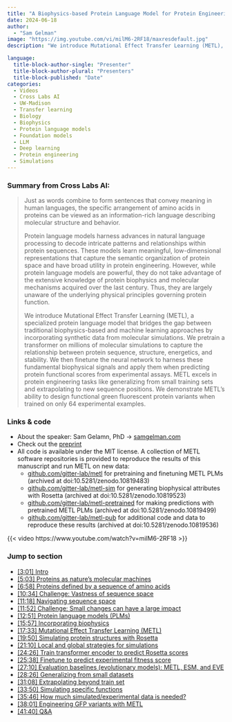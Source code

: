 ```yaml
---
title: "A Biophysics-based Protein Language Model for Protein Engineering"
date: 2024-06-18
author: 
  - "Sam Gelman"
image: "https://img.youtube.com/vi/milM6-2RF18/maxresdefault.jpg"
description: "We introduce Mutational Effect Transfer Learning (METL), a specialized protein language model that bridges the gap between traditional biophysics-based and machine learning approaches by incorporating synthetic data from molecular simulations."

language: 
  title-block-author-single: "Presenter"
  title-block-author-plural: "Presenters"
  title-block-published: "Date"
categories:
  - Videos
  - Cross Labs AI
  - UW-Madison
  - Transfer learning
  - Biology
  - Biophysics
  - Protein language models
  - Foundation models
  - LLM
  - Deep learning
  - Protein engineering
  - Simulations
---
```

### Summary from Cross Labs AI:
> Just as words combine to form sentences that convey meaning in human languages, the specific arrangement of amino acids in proteins can be viewed as an information-rich language describing molecular structure and behavior. 
> 
> Protein language models harness advances in natural language processing to decode intricate patterns and relationships within protein sequences. These models learn meaningful, low-dimensional representations that capture the semantic organization of protein space and have broad utility in protein engineering. However, while protein language models are powerful, they do not take advantage of the extensive knowledge of protein biophysics and molecular mechanisms acquired over the last century. Thus, they are largely unaware of the underlying physical principles governing protein function.
> 
> We introduce Mutational Effect Transfer Learning (METL), a specialized protein language model that bridges the gap between traditional biophysics-based and machine learning approaches by incorporating synthetic data from molecular simulations. We pretrain a transformer on millions of molecular simulations to capture the relationship between protein sequence, structure, energetics, and stability. We then finetune the neural network to harness these fundamental biophysical signals and apply them when predicting protein functional scores from experimental assays. METL excels in protein engineering tasks like generalizing from small training sets and extrapolating to new sequence positions. We demonstrate METL's ability to design functional green fluorescent protein variants when trained on only 64 experimental examples.

### Links & code
- About the speaker: Sam Gelamn, PhD → [samgelman.com](https://samgelman.com)
- Check out the [preprint](https://www.biorxiv.org/content/10.1101/2024.03.15.585128v1) 
- All code is available under the MIT license. A collection of METL software repositories is provided to reproduce the results of this manuscript and run METL on new data:
  - [github.com/gitter-lab/metl](https://github.com/gitter-lab/metl) for pretraining and finetuning METL PLMs (archived at doi:10.5281/zenodo.10819483)
  - [github.com/gitter-lab/metl-sim](https://github.com/gitter-lab/metl-sim) for generating biophysical attributes with Rosetta (archived at doi:10.5281/zenodo.10819523)
  - [github.com/gitter-lab/metl-pretrained](https://github.com/gitter-lab/metl-pretrained) for making predictions with pretrained METL PLMs (archived at doi:10.5281/zenodo.10819499)
  - [github.com/gitter-lab/metl-pub](https://github.com/gitter-lab/metl-pub) for additional code and data to reproduce these results (archived at doi:10.5281/zenodo.10819536)

{{< video https://www.youtube.com/watch?v=milM6-2RF18 >}}

### Jump to section
- <a href="https://www.youtube.com/watch?v=milM6-2RF18&t=181s" target="_blank">[3:01] Intro</a>
- <a href="https://www.youtube.com/watch?v=milM6-2RF18&t=307s" target="_blank">[5:03] Proteins as nature's molecular machines</a>
- <a href="https://www.youtube.com/watch?v=milM6-2RF18&t=360s" target="_blank">[6:58] Proteins defined by a sequence of amino acids</a>
- <a href="https://www.youtube.com/watch?v=milM6-2RF18&t=634s" target="_blank">[10:34] Challenge: Vastness of sequence space</a>
- <a href="https://www.youtube.com/watch?v=milM6-2RF18&t=678s" target="_blank">[11:18] Navigating sequence space</a>
- <a href="https://www.youtube.com/watch?v=milM6-2RF18&t=712s" target="_blank">[11:52] Challenge: Small changes can have a large impact</a>
- <a href="https://www.youtube.com/watch?v=milM6-2RF18&t=771s" target="_blank">[12:51] Protein language models (PLMs)</a>
- <a href="https://www.youtube.com/watch?v=milM6-2RF18&t=957s" target="_blank">[15:57] Incorporating biophysics</a>
- <a href="https://www.youtube.com/watch?v=milM6-2RF18&t=1053s" target="_blank">[17:33] Mutational Effect Transfer Learning (METL)</a>
- <a href="https://www.youtube.com/watch?v=milM6-2RF18&t=1190s" target="_blank">[19:50] Simulating protein structures with Rosetta</a>
- <a href="https://www.youtube.com/watch?v=milM6-2RF18&t=1270s" target="_blank">[21:10] Local and global strategies for simulations</a>
- <a href="https://www.youtube.com/watch?v=milM6-2RF18&t=1466s" target="_blank">[24:26] Train transformer encoder to predict Rosetta scores</a>
- <a href="https://www.youtube.com/watch?v=milM6-2RF18&t=1538s" target="_blank">[25:38] Finetune to predict experimental fitness score</a>
- <a href="https://www.youtube.com/watch?v=milM6-2RF18&t=1630s" target="_blank">[27:10] Evaluation baselines (evolutionary models): METL, ESM, and EVE</a>
- <a href="https://www.youtube.com/watch?v=milM6-2RF18&t=1706s" target="_blank">[28:26] Generalizing from small datasets</a>
- <a href="https://www.youtube.com/watch?v=milM6-2RF18&t=1868s" target="_blank">[31:08] Extrapolating beyond train set</a>
- <a href="https://www.youtube.com/watch?v=milM6-2RF18&t=2030s" target="_blank">[33:50] Simulating specific functions</a>
- <a href="https://www.youtube.com/watch?v=milM6-2RF18&t=2146s" target="_blank">[35:46] How much simulated/experimental data is needed?</a>
- <a href="https://www.youtube.com/watch?v=milM6-2RF18&t=2281s" target="_blank">[38:01] Engineering GFP variants with METL</a>
- <a href="https://www.youtube.com/watch?v=milM6-2RF18&t=2500s" target="_blank">[41:40] Q&A</a>

